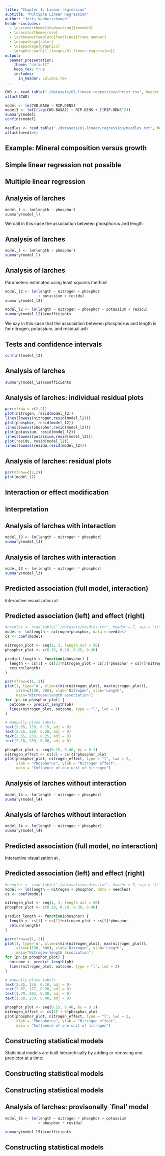 ```yaml
---
title: "Chapter 1: Linear regression"
subtitle: "Multiple Linear Regression"
author: "Joris Vankerschaver"
header-includes:
  - \useinnertheme[shadow=true]{rounded}
  - \usecolortheme{rose}
  - \setbeamertemplate{footline}[frame number]
  - \usepackage{color}
  - \usepackage{graphicx}
  - \graphicspath{{./images/01-linear-regression}}
output: 
  beamer_presentation:
    theme: "default"
    keep_tex: true
    includes:
      in_header: columns.tex
---
```



```r
CWD <- read.table("./datasets/01-linear-regression/christ.csv", header = T, sep = ",", dec = ".")
attach(CWD)

model <- lm(CWD.BASA ~ RIP.DENS)
model3 <- lm(I(log(CWD.BASA)) ~ RIP.DENS + I(RIP.DENS^2))
summary(model)
confint(model)

needles <- read.table("./datasets/01-linear-regression/needles.txt", header = T, sep = "\t", dec = ".")
attach(needles)

```

## Example: Mineral composition versus growth

\begin{exampleblock}{}
\begin{itemize}
\item 26 8-year-old Japanese larches
\item \alert{Goal}: association between height $Y$ of tree (in cm) and mineral composition of needles:
\begin{itemize}
\item nitrogen $X_N$
\item phosphorus $X_P$
\item potassium $X_K$
\item residual ash $X_r$
\end{itemize}
expressed in percentage observed in dried needles
\end{itemize}
\end{exampleblock}

## Simple linear regression not possible

\begin{itemize}
\item Separate linear regression models
\[E(Y|X_P)=\alpha+\beta_P X_P\]
only allow to predict based on 1 mineral
\item More accurate predictions based on all minerals simultaneously
\item Separate models might \alert{not} show \alert{pure effect}
\begin{itemize}
\item $\beta_P$ is mean difference in length between trees that differ 1 unit in proportion phosphorus
\item \alert{Confounding}: even if phosphorus would not have influence on length, trees with higher level of phosphorus might be taller because they contain, for example, more potassium
\item Necessity to compare trees with different level of phosphorus, but same level of potassium
\end{itemize}
\end{itemize}

## Multiple linear regression

\begin{itemize}
\item Assume that 
\[E(Y|X_N,X_P,X_K,X_r)=\alpha + \beta_N X_N+ \beta_P X_P + \beta_K X_K +\beta_r X_r
\]
for unknown \alert{intercept} $\alpha$ and \alert{slopes} $\beta_N, \beta_P, \beta_K, \beta_r$

\item Now prediction based on multiple minerals possible

\item Confounding \alert{partially circumvented}: 
\begin{eqnarray*}
&&E(Y|X_N,X_P=x_P+\delta,X_K,X_r)-E(Y|X_N,X_P=x_P,X_K,X_r)\\
&&=\alpha + \beta_N X_N + \beta_P (x_P+\delta)+ \beta_K X_K +\beta_r X_r\\
&&\hspace*{1cm}-\alpha - \beta_N X_N- \beta_P x_P- \beta_K X_K -\beta_r X_r = \beta_P\delta
\end{eqnarray*}
$\beta_P=$ difference in mean length between trees that differ 1 unit in proportion phosphorus, \alert{but have same value for other explaining variables}
\end{itemize}

## Analysis of larches

```r
model_l <- lm(length ~ phosphor)
summary(model_l)
```

We call in this case the association between phosphorus and length \alert{unadjusted}

## Analysis of larches

\footnotesize
```r
model_l <- lm(length ~ phosphor)
summary(model_l)
```

## Analysis of larches

Parameters estimated using least squares method

\small
```r
model_l2 <- lm(length ~ nitrogen + phosphor 
               + potassium + residu)
summary(model_l2)
```
```r
model_l2 <- lm(length ~ nitrogen + phosphor + potassium + residu)
summary(model_l2)$coefficients
```

\normalsize
We say in this case that the association between phosphorus and length is \alert{adjusted} for nitrogen, potassium, and residual ash

## Tests and confidence intervals 

\begin{itemize}
\item Tests and confidence intervals for parameter $\beta$ based on
\[\frac{\hat{\beta}-\beta}{SE(\hat{\beta})}\sim t_{n-p}\]
with $p$ number of unknown parameters in model
\item Or directly using
\end{itemize}
```r
confint(model_l2)
```

## Analysis of larches 
\small
```r
summary(model_l2)$coefficients
```

\normalsize
\begin{itemize}
\item \alert{95\% CI} for $\beta_N$ needs $t_{21,0.975}=2.08$
\[[97.76 \pm 2.08\times 24.57]=[46.66, 148.86]\]
\item \alert{95\% CI} for $\beta_P$
\[[256.97 \pm 2.08\times 169.91]=[-96.36, 610.31]\]
\end{itemize}

## Analysis of larches: individual residual plots

```r
par(mfrow = c(2,2))
plot(nitrogen, resid(model_l2))
lines(lowess(nitrogen,resid(model_l2)))
plot(phosphor, resid(model_l2))
lines(lowess(phosphor,resid(model_l2)))
plot(potassium, resid(model_l2))
lines(lowess(potassium,resid(model_l2)))
plot(residu, resid(model_l2))
lines(lowess(residu,resid(model_l2)))
```

## Analysis of larches: residual plots

```r
par(mfrow=c(2,2))
plot(model_l2)
```

## Interaction or effect modification

\begin{itemize}
\item \alert{Interaction} or \alert{effect modification}: effect of variable $X$ on outcome $Y$ depends on third variable $Z$
\begin{exampleblock}{Examples}
\begin{itemize}
\item Effect of nitrogen on growth depends on proportion phosphorus
\item Pharmacogenetics: effect of steroids for asthma on lung function depends on certain genes
\item Gene-environment interactions: effect of certain genes on COPD depends on history of smoking
\end{itemize}
\end{exampleblock}

\item Model interactions through \alert{cross-product term}:
\[
E(Y|X_N,X_P)=\alpha + \beta_N X_N+ \beta_P X_P+ \beta_{NP} X_NX_P
\]
\end{itemize}

## Interpretation

\begin{eqnarray*}
&&E(Y|X_N=x_N+1,X_P)-E(Y|X_N=x_N,X_P)\\
&&=\alpha + \beta_N (x_N+1)+ \beta_P X_P+ \beta_{NP} (x_N+1)X_P\\
&&\hspace*{1cm}-\alpha - \beta_N x_N- \beta_P X_P- \beta_{NP} x_N X_P\\
&&=\beta_N+\beta_{NP}X_P
\end{eqnarray*}
\begin{itemize}
\item $\beta_{NP}$ is difference in nitrogen \alert{effect} between trees that differ 1 percentage in phosphorus
\item Decide whether nitrogen effect depends on quantity phosphorus can be done by testing if $\beta_{NP}=0$
\item $\beta_N$ is effect of 1 percentage increase in nitrogen when percentage phosphorus is 0
\end{itemize}

## Analysis of larches with interaction

```r
model_l3 <- lm(length ~ nitrogen * phosphor)
summary(model_l3)
```

## Analysis of larches with interaction

\scriptsize
```r
model_l3 <- lm(length ~ nitrogen * phosphor)
summary(model_l3)
```

## Predicted association (full model, interaction)

\begin{center}
\includegraphics[width=\textwidth]{./images/01-linear-regression/needles-interaction.png}
\end{center}

Interactive visualization at \url{https://jvkersch.shinyapps.io/multi-regression/}.

## Predicted association (left) and effect (right)

```r
#needles <- read.table("./datasets/needles.txt", header = T, sep = "\t", dec = ".")
model <- lm(length ~ nitrogen*phosphor, data = needles)
cs <- coef(model)

nitrogen_plot <- seq(1, 3, length.out = 50)
phosphor_plot <- c(0.15, 0.20, 0.25, 0.30)

predict_length <- function(phosphor) {
  length <- cs[1] + cs[2]*nitrogen_plot + cs[3]*phosphor + cs[4]*nitrogen_plot*phosphor
  return(length)  
}

par(mfrow=c(1, 2))
plot(1, type='n', xlim=c(min(nitrogen_plot), max(nitrogen_plot)),
     ylim=c(100, 300), xlab='Nitrogen', ylab='Length',
     main="Nitrogen-length association")
for (ph in phosphor_plot) {
  outcome <- predict_length(ph)
  lines(nitrogen_plot, outcome, type = "l", lwd = 2)
}

# manually place labels
text(2.55, 150, 0.15, adj = 0)
text(2.55, 200, 0.20, adj = 0)
text(2.55, 250, 0.25, adj = 0)
text(2.10, 280, 0.30, adj = 0)

phosphor_plot <- seq(0.15, 0.40, by = 0.1)
nitrogen_effect <- cs[2] + cs[4]*phosphor_plot
plot(phosphor_plot, nitrogen_effect, type = "l", lwd = 2,
     xlab = "Phosphorus", ylab = "Nitrogen effect",
     main = "Influence of one unit of nitrogen")
```



## Analysis of larches without interaction

```r
model_l4 <- lm(length ~ nitrogen + phosphor)
summary(model_l4)
```

## Analysis of larches without interaction

\scriptsize
```r
model_l4 <- lm(length ~ nitrogen + phosphor)
summary(model_l4)
```

## Predicted association (full model, no interaction)

\begin{center}
\includegraphics[width=\textwidth]{./images/01-linear-regression/needles-no-interaction}
\end{center}

Interactive visualization at \url{https://jvkersch.shinyapps.io/multi-regression/}.


## Predicted association (left) and effect (right)

```r
#needles <- read.table("./datasets/needles.txt", header = T, sep = "\t", dec = ".")
model <- lm(length ~ nitrogen + phosphor, data = needles)
cs <- coef(model)

nitrogen_plot <- seq(1, 3, length.out = 50)
phosphor_plot <- c(0.10, 0.20, 0.30, 0.40)

predict_length <- function(phosphor) {
  length <- cs[1] + cs[2]*nitrogen_plot + cs[3]*phosphor
  return(length)  
}

par(mfrow=c(1, 2))
plot(1, type='n', xlim=c(min(nitrogen_plot), max(nitrogen_plot)),
     ylim=c(100, 300), xlab='Nitrogen', ylab='Length',
     main="Nitrogen-length association")
for (ph in phosphor_plot) {
  outcome <- predict_length(ph)
  lines(nitrogen_plot, outcome, type = "l", lwd = 2)
}

# manually place labels
text(2.35, 150, 0.10, adj = 0)
text(2.07, 177, 0.20, adj = 0)
text(1.79, 203, 0.30, adj = 0)
text(1.50, 230, 0.40, adj = 0)

phosphor_plot <- seq(0.15, 0.40, by = 0.1)
nitrogen_effect <- cs[2] + 0*phosphor_plot
plot(phosphor_plot, nitrogen_effect, type = "l", lwd = 2,
     xlab = "Phosphorus", ylab = "Nitrogen effect",
     main = "Influence of one unit of nitrogen")
```

## Constructing statistical models

Statistical models are built hierarchically by adding or removing one predictor at a time:
\begin{itemize}
\item \alert{forward} model construction: starts from empty model
\item \alert{backward} model construction: starts from full model, i.e., one that contains all available predictors
\item \alert{stepwise} model construction: combination of both
\end{itemize}

## Constructing statistical models

\begin{itemize}
\item \alert{Forward} model construction: include predictors \alert{1 by 1}
\item After each inclusion
\begin{itemize}
\item verify if certain predictors in the model are no longer significantly associated with outcome
\item remove those \alert{1 by 1} until model contains only significant predictors
\end{itemize}
\item Repeat until no inclusion is significant \vfill
\item \alert{Backward} model construction excludes \alert{1 by 1} the \alert{nonsignificant} predictors
\item Until model only contains significant predictors \vfill
\item The included (excluded) predictor is ideally the one that is most (least) strongly associated with outcome, after verification for the other predictors in the model
\end{itemize}

## Constructing statistical models

\begin{itemize}
\item Example larches in \texttt{R}
\item Once all \alert{first order terms} have been verified, investigate \alert{higher order terms} (interactions, quadratic effects, ...)
\item This is \alert{not} done in \alert{exhaustive} way:
\begin{itemize}
\item because number of higher order terms can get very large
\item because \alert{problem of multiple testing} might sometimes lead relatively easy by mere coincidence to incorrect conclusion that certain higher order term is significant
\end{itemize}
\item Instead higher order terms will be considered for inclusion based on:
\begin{itemize}
\item biological judgment
\item insight from residual plots
\end{itemize}
\item Once final model is obtained, verify its virtue through residual plots
\end{itemize} 

## Analysis of larches: provisonally `final' model

\small
```r
model_l5 <- lm(length ~ nitrogen * phosphor + potassium 
               + phosphor * residu)
```
```r
summary(model_l5)$coefficients
```


\begin{verbatim}
Residual standard error: 33.43 on 19 degrees of freedom
Multiple R-squared:  0.9069,	Adjusted R-squared:  0.8774 
F-statistic: 30.83 on 6 and 19 DF,  p-value: 8.159e-09
\end{verbatim}

## Constructing statistical models

\begin{itemize}
\item How to build statistical models \alert{depends ideally from goal} of these models:
\begin{itemize}
\item make predictions
\item determine effect of an exposure on an outcome
\end{itemize}
\item To make predictions, previous strategy is sensible since it aims at avoiding \alert{overfitting}
\item To determine \alert{effect of an exposure} on an outcome, must make sure above all to adjust for all \alert{confounders}
\begin{block}{Confounder are factors}
\begin{itemize}
\item that are not comparable between exposure groups
\item in particular, that are associated with outcome and exposure, but are \alert{not influenced by either}
\end{itemize}
\end{block}
\end{itemize}
